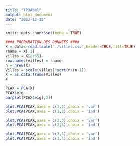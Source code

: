 ```yaml
---
title: "TP3Abel"
output: html_document
date: "2023-12-12"
---
```


```r
knitr::opts_chunk$set(echo = TRUE)
```

```r
#### PREPARATION DES DONNEES ####
X = data<-read.table('./villes.csv',header=TRUE,fill=TRUE)
rname = X[,1]
villes = X[2:55]
row.names(villes) = rname
n = nrow(X)
Villes = scale(villes)*sqrt(n/(n-1))
X = as.data.frame(Villes)
X
```

```r
PCAX = PCA(X)
PCAX$eig
barplot(PCAX$eig[,2])

```


```r
plot.PCA(PCAX,axes = c(1,2),choix = 'var')
plot.PCA(PCAX,axes = c(1,2),choix = 'ind')
```


```r
plot.PCA(PCAX,axes = c(2,3),choix = 'var')
plot.PCA(PCAX,axes = c(2,3),choix = 'ind')

```

```r
plot.PCA(PCAX,axes = c(3,4),choix = 'var')
plot.PCA(PCAX,axes = c(3,4),choix = 'ind')
```






